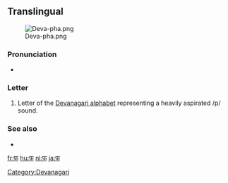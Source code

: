 {{also|फ़}}
==Translingual==
[[File:Deva-pha.png|thumb]]

===Pronunciation===
* {{IPA|/pʰə/}}

===Letter===
{{mul-deva|pha}}

# Letter of the [[Devanagari alphabet]] representing a heavily aspirated /p/ sound.

===See also===
*{{pedialite|Devanagari}}

[[Category:Devanagari]]

[[fr:फ]]
[[hu:फ]]
[[nl:फ]]
[[ja:फ]]
